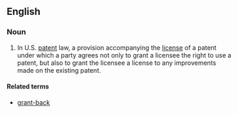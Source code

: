 ==English==
===Noun===
{{en-noun|head=[[grant]]-[[forward]]}}
# {{context|legal}} In U.S. [[patent]] law, a provision accompanying the [[license]] of a patent under which a party agrees not only to grant a licensee the right to use a patent, but also to grant the licensee a license to any improvements made on the existing patent.

====Related terms====
*[[grant-back]]